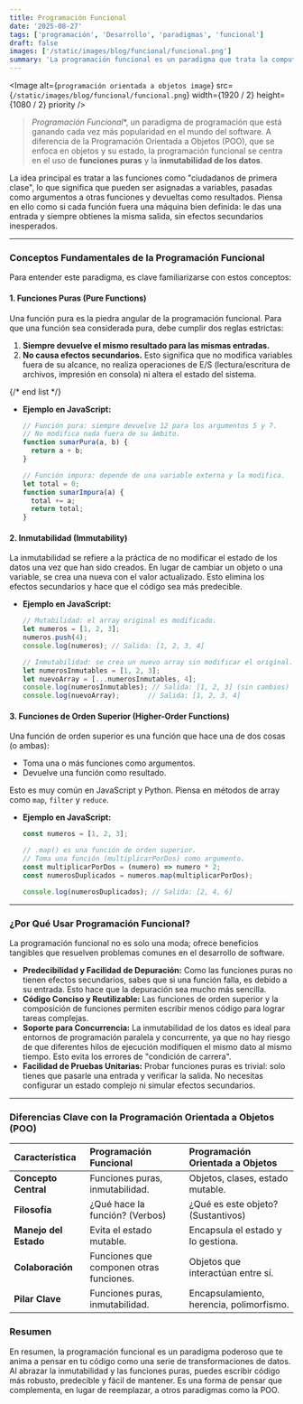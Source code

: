 ```yaml
---
title: Programación Funcional
date: '2025-08-27'
tags: ['programación', 'Desarrollo', 'paradigmas', 'funcional']
draft: false
images: ['/static/images/blog/funcional/funcional.png']
summary: 'La programación funcional es un paradigma que trata la computación como la evaluación de funciones matemáticas y evita el cambio de estado y los datos mutables.'
---
```


<Image
  alt={`programación orientada a objetos image`}
  src={`/static/images/blog/funcional/funcional.png`}
  width={1920 / 2}
  height={1080 / 2}
  priority
/>

>*Programación Funcional**, un paradigma de programación que está ganando cada vez más popularidad en el mundo del software. A diferencia de la Programación Orientada a Objetos (POO), que se enfoca en objetos y su estado, la programación funcional se centra en el uso de **funciones puras** y la **inmutabilidad de los datos**.

La idea principal es tratar a las funciones como "ciudadanos de primera clase", lo que significa que pueden ser asignadas a variables, pasadas como argumentos a otras funciones y devueltas como resultados. Piensa en ello como si cada función fuera una máquina bien definida: le das una entrada y siempre obtienes la misma salida, sin efectos secundarios inesperados.

-----

### Conceptos Fundamentales de la Programación Funcional

Para entender este paradigma, es clave familiarizarse con estos conceptos:

#### 1\. Funciones Puras (Pure Functions)

Una función pura es la piedra angular de la programación funcional. Para que una función sea considerada pura, debe cumplir dos reglas estrictas:

1.  **Siempre devuelve el mismo resultado para las mismas entradas.**
2.  **No causa efectos secundarios.** Esto significa que no modifica variables fuera de su alcance, no realiza operaciones de E/S (lectura/escritura de archivos, impresión en consola) ni altera el estado del sistema.

{/* end list */}

  * **Ejemplo en JavaScript:**
    ```javascript
    // Función pura: siempre devuelve 12 para los argumentos 5 y 7.
    // No modifica nada fuera de su ámbito.
    function sumarPura(a, b) {
      return a + b;
    }

    // Función impura: depende de una variable externa y la modifica.
    let total = 0;
    function sumarImpura(a) {
      total += a;
      return total;
    }
    ```

#### 2\. Inmutabilidad (Immutability)

La inmutabilidad se refiere a la práctica de no modificar el estado de los datos una vez que han sido creados. En lugar de cambiar un objeto o una variable, se crea una nueva con el valor actualizado. Esto elimina los efectos secundarios y hace que el código sea más predecible.

  * **Ejemplo en JavaScript:**
    ```javascript
    // Mutabilidad: el array original es modificado.
    let numeros = [1, 2, 3];
    numeros.push(4);
    console.log(numeros); // Salida: [1, 2, 3, 4]

    // Inmutabilidad: se crea un nuevo array sin modificar el original.
    let numerosInmutables = [1, 2, 3];
    let nuevoArray = [...numerosInmutables, 4];
    console.log(numerosInmutables); // Salida: [1, 2, 3] (sin cambios)
    console.log(nuevoArray);       // Salida: [1, 2, 3, 4]
    ```

#### 3\. Funciones de Orden Superior (Higher-Order Functions)

Una función de orden superior es una función que hace una de dos cosas (o ambas):

  * Toma una o más funciones como argumentos.
  * Devuelve una función como resultado.

Esto es muy común en JavaScript y Python. Piensa en métodos de array como `map`, `filter` y `reduce`.

  * **Ejemplo en JavaScript:**
    ```javascript
    const numeros = [1, 2, 3];

    // .map() es una función de orden superior.
    // Toma una función (multiplicarPorDos) como argumento.
    const multiplicarPorDos = (numero) => numero * 2;
    const numerosDuplicados = numeros.map(multiplicarPorDos);

    console.log(numerosDuplicados); // Salida: [2, 4, 6]
    ```

-----

### ¿Por Qué Usar Programación Funcional?

La programación funcional no es solo una moda; ofrece beneficios tangibles que resuelven problemas comunes en el desarrollo de software.

  * **Predecibilidad y Facilidad de Depuración:** Como las funciones puras no tienen efectos secundarios, sabes que si una función falla, es debido a su entrada. Esto hace que la depuración sea mucho más sencilla.
  * **Código Conciso y Reutilizable:** Las funciones de orden superior y la composición de funciones permiten escribir menos código para lograr tareas complejas.
  * **Soporte para Concurrencia:** La inmutabilidad de los datos es ideal para entornos de programación paralela y concurrente, ya que no hay riesgo de que diferentes hilos de ejecución modifiquen el mismo dato al mismo tiempo. Esto evita los errores de "condición de carrera".
  * **Facilidad de Pruebas Unitarias:** Probar funciones puras es trivial: solo tienes que pasarle una entrada y verificar la salida. No necesitas configurar un estado complejo ni simular efectos secundarios.

-----

### Diferencias Clave con la Programación Orientada a Objetos (POO)

| Característica | Programación Funcional | Programación Orientada a Objetos |
| :--- | :--- | :--- |
| **Concepto Central** | Funciones puras, inmutabilidad. | Objetos, clases, estado mutable. |
| **Filosofía** | ¿Qué hace la función? (Verbos) | ¿Qué es este objeto? (Sustantivos) |
| **Manejo del Estado** | Evita el estado mutable. | Encapsula el estado y lo gestiona. |
| **Colaboración** | Funciones que componen otras funciones. | Objetos que interactúan entre sí. |
| **Pilar Clave** | Funciones puras, inmutabilidad. | Encapsulamiento, herencia, polimorfismo. |

### Resumen

En resumen, la programación funcional es un paradigma poderoso que te anima a pensar en tu código como una serie de transformaciones de datos. Al abrazar la inmutabilidad y las funciones puras, puedes escribir código más robusto, predecible y fácil de mantener. Es una forma de pensar que complementa, en lugar de reemplazar, a otros paradigmas como la POO.